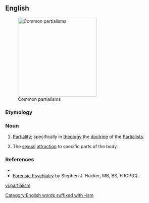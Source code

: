 ==English==
[[File:Partialism Montage.jpg|thumb|250px|Common partialisms]]

===Etymology===
{{suffix|en|partial|ism}}

===Noun===
{{en-noun|~}}
# [[partiality|Partiality]]; specifically in [[theology]] the [[doctrine]] of the [[Partialists]].
# {{lb|en|psychiatry}} The [[sexual]] [[attraction]] to specific parts of the body.

===References===
* {{R:Webster 1913}}
* [http://www.forensicpsychiatry.ca/paraphilia/partialism.htm Forensic Psychiatry] by Stephen J. Hucker, MB, BS, FRCP(C).

[[Category:English words suffixed with -ism]]

[[vi:partialism]]